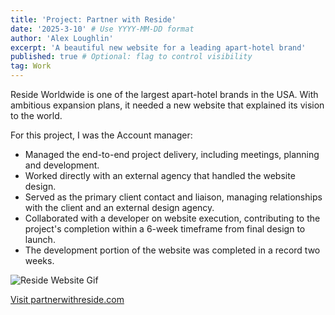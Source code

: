 ```yaml
---
title: 'Project: Partner with Reside'
date: '2025-3-10' # Use YYYY-MM-DD format
author: 'Alex Loughlin'
excerpt: 'A beautiful new website for a leading apart-hotel brand'
published: true # Optional: flag to control visibility
tag: Work
---
```


Reside Worldwide is one of the largest apart-hotel brands in the USA. With ambitious expansion plans, it needed a new website that explained its vision to the world.

For this project, I was the Account manager:
- Managed the end-to-end project delivery, including meetings, planning and development.
- Worked directly with an external agency that handled the website design.
- Served as the primary client contact and liaison, managing relationships with the client and an external design agency.
- Collaborated with a developer on website execution, contributing to the project's completion within a 6-week timeframe from final design to launch.
- The development portion of the website was completed in a record two weeks.

![Reside Website Gif](/images/reside.webp)

[Visit partnerwithreside.com](https://partnerwithreside.com/)
